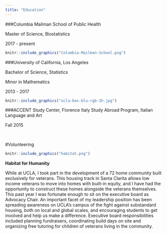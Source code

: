 ```yaml
---
title: "Education"
---
```




###Columbia Mailman School of Public Health 

Master of Science, Biostatistics

2017 - present
 

```r
knitr::include_graphics("Columbia-Mailman-School.png")
```



###University of California, Los Angeles

Bachelor of Science, Statistics

Minor in Mathematics

2013 - 2017
```r
knitr::include_graphics("ucla-box-blu-rgb-1h.jpg")
```


###ACCENT Study Center, Florence Italy
Study Abroad Program, Italian Language and Art 

Fall 2015


<br>

#Volunteering 
```r
knitr::include_graphics("habitat.png")
```

__Habitat for Humanity__

While at UCLA, I took part in the development of a 72 home community built exclusively for veterans. This housing track in Santa Clarita allows low income veterans to move into homes with built-in equity, and I have had the opportunity to construct these homes alongside the veterans themselves. This past year I was fortunate enough to sit on the executive board as Advocacy Chair. An important facet of my leadership position has been spreading awareness on UCLA’s campus of the fight against substandard housing, both on local and global scales, and encouraging students to get involved and help us make a difference. Executive board responsibilities included planning fundraisers, coordinating build days on site and organizing free tutoring for children of veterans living in the community.

